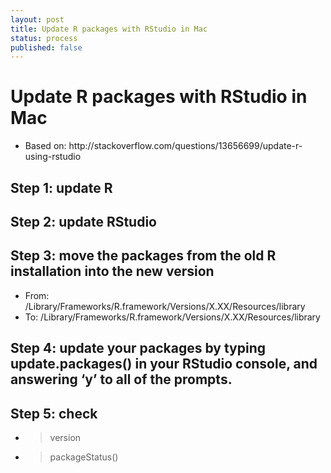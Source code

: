 ```yaml
---
layout: post
title: Update R packages with RStudio in Mac
status: process
published: false
---
```


# Update R packages with RStudio in Mac

* Based on: http://stackoverflow.com/questions/13656699/update-r-using-rstudio

## Step 1: update R
## Step 2: update RStudio
## Step 3: move the packages from the old R installation into the new version
* From: /Library/Frameworks/R.framework/Versions/X.XX/Resources/library
* To: /Library/Frameworks/R.framework/Versions/X.XX/Resources/library

## Step 4: update your packages by typing update.packages() in your RStudio console, and answering 'y' to all of the prompts.
## Step 5: check 
* > version
* > packageStatus()
    
    
